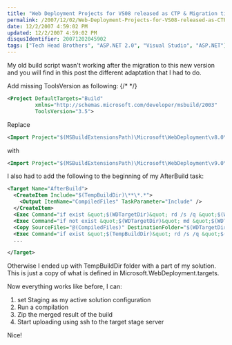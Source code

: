 ```yaml
---
title: "Web Deployment Projects for VS08 released as CTP & Migration tips"
permalink: /2007/12/02/Web-Deployment-Projects-for-VS08-released-as-CTP-amp3b-Migration-tips/
date: 12/2/2007 4:59:02 PM
updated: 12/2/2007 4:59:02 PM
disqusIdentifier: 20071202045902
tags: ["Tech Head Brothers", "ASP.NET 2.0", "Visual Studio", "ASP.NET"]
---
```

My old build script wasn't working after the migration to this new version and you will find in this post the different adaptation that I had to do.

Add missing ToolsVersion as following:
{/* <!-- more --> */}

```xml
<Project DefaultTargets="Build" 
         xmlns="http://schemas.microsoft.com/developer/msbuild/2003" 
         ToolsVersion="3.5">
```

Replace

```xml
<Import Project="$(MSBuildExtensionsPath)\Microsoft\WebDeployment\v8.0\Microsoft.WebDeployment.targets"/>
```

with
```xml
<Import Project="$(MSBuildExtensionsPath)\Microsoft\WebDeployment\v9.0\Microsoft.WebDeployment.targets"/>
```

I also had to add the following to the beginning of my AfterBuild task:
```xml
<Target Name="AfterBuild">
  <CreateItem Include="$(TempBuildDir)\**\*.*">
    <Output ItemName="CompiledFiles" TaskParameter="Include" />     
  </CreateItem>
  <Exec Command="if exist &quot;$(WDTargetDir)&quot; rd /s /q &quot;$(WDTargetDir)&quot;" />
  <Exec Command="if not exist &quot;$(WDTargetDir)&quot; md &quot;$(WDTargetDir)&quot;" />
  <Copy SourceFiles="@(CompiledFiles)" DestinationFolder="$(WDTargetDir)\%(CompiledFiles.SubFolder)%(CompiledFiles.RecursiveDir)" />
  <Exec Command="if exist &quot;$(TempBuildDir)&quot; rd /s /q &quot;$(TempBuildDir)&quot;" />
  ...

</Target>
```

Otherwise I ended up with TempBuildDir folder with a part of my solution. This is just a copy of what is defined in Microsoft.WebDeployment.targets.

Now everything works like before, I can:

1.  set Staging as my active solution configuration
2.  Run a compilation
3.  Zip the merged result of the build
4.  Start uploading using ssh to the target stage server

Nice!
